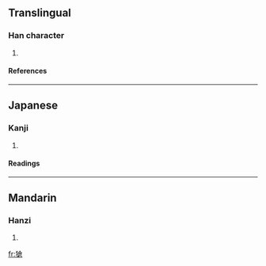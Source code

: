 ==Translingual==
===Han character===
{{Han char|rn=94|rad=犬|as=10|sn=13|four=4826<sub>7</sub>|canj=大竹人戈口 (KHOIR)}}
# {{defn|Han|sort=犬10}}
====References====
{{Han ref|kx=0717.111|hdz=21363.100|uh=734A|ud=29514|bh=DEAF|bd=57007}}

----
==Japanese==
===Kanji===
{{ja-kanji|grade=|rs=犬10}}
# {{defn|Japanese}} 
====Readings====
{{ja-readings|on=[[そう]] (sō)|kun=|nanori=}}

----
==Mandarin==
===Hanzi===
{{cmn-hanzi|pin=[[chuàng]] ([[chuang4]])|wg=ch'uang<sup>4</sup>}}
# {{defn|Mandarin}}

[[fr:獊]]
